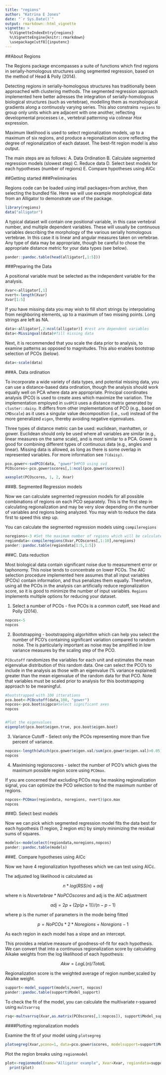 ```yaml
---
title: "regions"
author: "Katrina E Jones"
date: "`r Sys.Date()`"
output: rmarkdown::html_vignette
vignette: >
  %\VignetteIndexEntry{regions}
  %\VignetteEngine{knitr::rmarkdown}
  \usepackage[utf8]{inputenc}
---
```


##About Regions

The Regions package encompasses a suite of functions which find regions in serially-homologous structures using segmented regression, based on the method of Head & Polly (2014).

Detecting regions in serially-homologous structures has traditionally been approached with clustering methods. The segmented regression approach implemented here better adresses the integration of serially-homologous biological structures (such as vertebrae), modelling them as morphological gradients along a continuosly varying series. This also constrains `regions` to group only units which are adjacent with one another, reflecting developmental processes i.e., vertebral patterning via colinear *Hox* expression.

Maximum likelihood is used to select regionalization models, up to a maximum of six regions, and produce a regionalization score reflecting the degree of regionalization of each dataset. The best-fit region model is also output. 

The main steps are as follows:
A. Data Ordination
B. Calculate segmented regression models (slowest step)
C. Reduce data
D. Select best models for each hypotheses (number of regions)
E. Compare hypotheses using AICc

##Getting started
###Preliminaries

Regions code can be loaded using intall packages>from archive, then selecting the bundled file. Here we will use example morphological data from an Alligator to demonstrate use of the package.

```r
library(regions)
data("alligator")
```

A typical dataset will contain one positional variable, in this case vertebral number, and multiple dependent variables. These will usually be continuous variables describing the morphology of the various serially homologous vertebrae. In this case it is linear and angular measures taken on vertebrae. Any type of data may be appropriate, though be careful to chose the appropriate distance metric for your data types (see below).

```r
pander::pandoc.table(head(alligator[,1:5]))
```

###Preparing the Data

A positional variable must be selected as the independent variable for the analysis.

```r
Xvar<-alligator[,1]
nvert<-length(Xvar)
Xvar[1:5]
```

If you have missing data you may wish to fill short strings by interpolating from neighboring elements, up to a maximum of two missing points. Long strings are left as NA.

```r
data<-alligator[,2:ncol(alligator)] #rest are dependent variables
data<-Missingval(data)#fill missing data
```

Next, it is recommended that you scale the data prior to analysis, to examine patterns as opposed to magnitudes. This also enables bootstrap selection of PCOs (below). 

```r
data<-scale(data)
```

###A. Data ordination

To incorporate a wide variety of data types, and potential missing data, you can use a distance-based data ordination, though the analysis should work equally well on PCA where data are appropriate. Principal coordinates analysis (PCO) is used to create axes which maximize the variation.  The implementation employed in `svdPCO` uses a distance matrix generated by `cluster::daisy`. It differs from other implementations of PCO (e.g., based on `CMDscale`) as it uses a singular value decomposition (i.e., `svd`) instead of the more generalized `eigen`, thereby avoiding negative eigenvalues.

Three types of distance metric can be used: euclidean, manhatten, or gower. Euclidean should only be used where all variables are similar (e.g., linear measures on the same scale), and is most similar to a PCA. Gower is good for combining different types of continuous data (e.g., angles and linear). Missing data is allowed, as long as there is some overlap in represented variables. For more information see `?(daisy)`.

```r
pco.gower<-svdPCO(data, "gower")#PCO using svd
PCOscores<-pco.gower$scores[,1:ncol(pco.gower$scores)]
```

```r
axesplot(PCOscores, 1, 2, Xvar)
```

###B. Segmented Regression models

Now we can calculate segmented regression models for all possible combinations of regions on each PCO separately. This is the first step in calculating regionalization and may be very slow depending on the number of variables and regions being analyzed. You may wish to reduce the data first to speed this step up.

You can calculate the segmented regression models using `compileregions`

```r
noregions<-3 #Set the maximum number of regions which will be calculated
regiondata<-compileregions(Xvar,PCOscores[,1:10],noregions)
pander::pandoc.table(regiondata[1:5,1:5])
```


###C. Data reduction

Most biological data contain significant noise due to measurement error or taphonomy. This noise tends to concentrate on lower PCOs. The AIC selection procedure implemented here assumes that all input variables (PCOs) contain information, and thus penalizes them equally. Therefore, using all the PCOs in the analysis can artificially reduce regionalization score, so it is good to minimize the number of input variables. `Regions` implements multiple options for reducing your dataset.

1. Select a number of PCOs - five PCOs is a common cutoff, see Head and Polly (2014).

```r
nopcos<-5
nopcos
```

2. Bootstrapping - bootstrapping algorhithm which can help you select the number of PCO's containing significant variation compared to random noise. The is particularly important as noise may be amplified in low variance measures by the scaling step of the PCO.

`PCOcutoff` randomizes the variables for each unit and estimates the mean eigenvalue distribution of this random data. One can select the PCO's to include in the analysis as those with an eigenvalue (% variance explained) greater than the mean eigenvalue of the random data for that PCO. Note that variables must be scaled prior to analysis for this bootstrapping approach to be meaningful.

```r

#bootstrapped with 100 itterations
pco.boot<-PCOcutoff(data,100, "gower")
nopcos<-pco.boot$sigpco#Select significant axes
nopcos


#Plot the eigenvalues
eigenplot(pco.boot$eigen.true, pco.boot$eigen.boot)
```


3. Variance Cutoff - Select only the PCOs representing more than five percent of variance.

```r
nopcos<-length(which(pco.gower$eigen.val/sum(pco.gower$eigen.val)>0.05))#more than 5% of variance
nopcos
```

4. Maximising regionscores - select the number of PCO's which gives the maximum possible region score using `PCOmax`.

If you are concerned that excluding PCOs may be masking regionalization signal, you can optimize the PCO selection to find the maximum number of regions.

```r
nopcos<-PCOmax(regiondata, noregions, nvert)$pco.max
nopcos
```


###D. Select best models

Now we can pick which segmented regression model fits the data best for each hypothesis (1 region, 2 region etc) by simply minimizing the residual sums of squares.

```r
models<-modelselect(regiondata,noregions,nopcos)
pander::pandoc.table(models)
```

###E. Compare hypotheses using AICc

Now we have 4 regionalization hypotheses which we can test using AICc. 

The adjusted log likelihood is calculated as

$$n * log(RSS/n) + adj$$

where n is $No vertebrae*No PCO scores$ and adj is the AIC adjustment

$$adj= 2p + (2p(p+1))/(n-p-1)$$

where p is the numer of parameters in the mode being fitted

$$p = No PCOs*2*No regions + No regions -1$$

As each region in each model has a slope and an intercept. 

This provides a relative measure of goodness-of-fit for each hypothesis. We can convert that into a continuous regionalization score by calculating Aikake weights from the log likelihood of each hypothesis:

$$ Akw = Log L (n)/Total L $$

Regionalization score is the weighted average of region number,scaled by Akaike weight.

```r
support<-model_support(models,nvert, nopcos)
pander::pandoc.table(support$Model_support)
```

To check the fit of the model, you can calculate the multivariate r-squared using `multvarrsq`

```r
rsq<-multvarrsq(Xvar,as.matrix(PCOscores[,1:nopcos]), support$Model_support)
```

####Plotting regionalization models

Examine the fit of your model using `plotsegreg`

```r
plotsegreg(Xvar,pcono=1, data=pco.gower$scores, modelsupport=support$Model_support)
```

Plot the region breaks using `regionmodel`

```r
plot<-regionmodel(name="Alligator example", Xvar=Xvar, regiondata=support$Model_support)
  print(plot)
```

